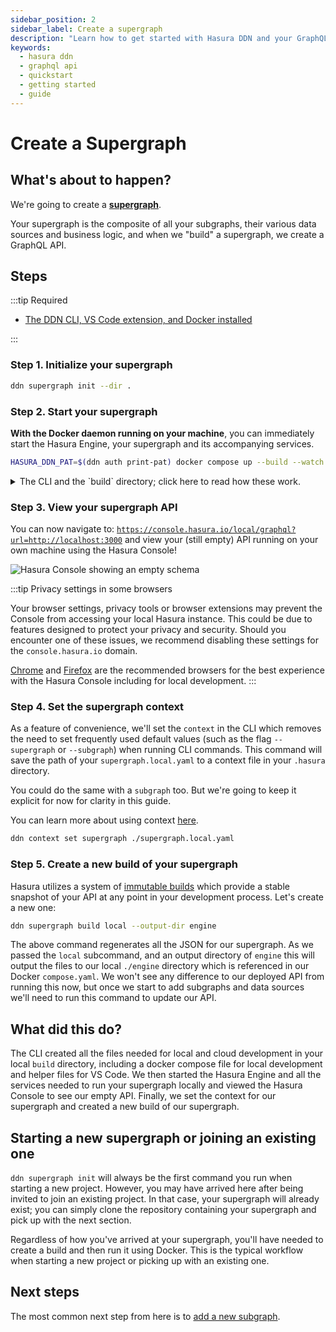 ```yaml
---
sidebar_position: 2
sidebar_label: Create a supergraph
description: "Learn how to get started with Hasura DDN and your GraphQL API."
keywords:
  - hasura ddn
  - graphql api
  - quickstart
  - getting started
  - guide
---
```


# Create a Supergraph

## What's about to happen?

We're going to create a [**supergraph**](glossary.mdx#supergraph).

Your supergraph is the composite of all your subgraphs, their various data sources and business logic, and when we
"build" a supergraph, we create a GraphQL API.

## Steps

:::tip Required

- [The DDN CLI, VS Code extension, and Docker installed](/getting-started/build/00-prerequisites.mdx)

:::

### Step 1. Initialize your supergraph

```bash title="To initialize your supergraph, from an empty directory, run:"
ddn supergraph init --dir .
```

### Step 2. Start your supergraph

**With the Docker daemon running on your machine**, you can immediately start the Hasura Engine, your supergraph and
its accompanying services.

```bash title="From the project's root, run:"
HASURA_DDN_PAT=$(ddn auth print-pat) docker compose up --build --watch
```

<details>
  <summary>
    The CLI and the `build` directory; click here to read how these work.
  </summary>
    The CLI automatically creates a `build` directory for you when running the `ddn supergraph init` command. This
    directory contains all of the JSON necessary to configure and serve your supergraph. The JSON files within it are
    already referenced for you in the docker `compose.yaml` file, allowing you to start your services straight away.

    The `docker compose up` command sets the `HASURA_DDN_PAT` environment variable using a value retrieved from the
    command `ddn auth print-pat` and then uses Docker Compose to start and monitor the Hasura services defined in the
    `compose.yaml` file. Your PAT is your personal access token generated by Hasura DDN and used by the CLI.

    You should see your various services returned as `Running` or `Started` in the terminal. We also use the `--watch`
    flag which will allow us to iteratively modify and test our API locally with blazing-fast feedback loops.

  :::tip Specifying a directory

  Instead of passing a `.` (the "this" directory specifier) you can pass a directory name to the `--dir` flag of the
  `supergraph init` command to create your supergraph in a specific directory. If it doesn't exist it will be created.

  :::
</details>

### Step 3. View your supergraph API

You can now navigate to:
[`https://console.hasura.io/local/graphql?url=http://localhost:3000`](https://console.hasura.io/local/graphql?url=http://localhost:3000)
and view your (still empty) API running on your own machine using the Hasura Console!

![Hasura Console showing an empty schema](/img/get-started/console-init-supergraph.png)

:::tip Privacy settings in some browsers

Your browser settings, privacy tools or browser extensions may prevent the Console from accessing your local Hasura
instance. This could be due to features designed to protect your privacy and security. Should you encounter one of these
issues, we recommend disabling these settings for the `console.hasura.io` domain.

[Chrome](https://www.google.com/chrome/) and [Firefox](https://www.mozilla.org/en-US/firefox/new/) are the recommended
browsers for the best experience with the Hasura Console including for local development.
:::

### Step 4. Set the supergraph context

As a feature of convenience, we'll set the `context` in the CLI which removes the need to set frequently used
default values (such as the flag `--supergraph` or `--subgraph`) when running CLI commands. This command will save the
path of your `supergraph.local.yaml` to a context file in your `.hasura` directory.

You could do the same with a `subgraph` too. But we're going to keep it explicit for now for clarity in this guide.

You can learn more about using context [here](/cli/commands/ddn_context.mdx).

```bash title="In the project's root directory, run:"
ddn context set supergraph ./supergraph.local.yaml
```

### Step 5. Create a new build of your supergraph

Hasura utilizes a system of [immutable builds](/project-configuration/builds.mdx) which provide a stable snapshot of
your API at any point in your development process. Let's create a new one:

```bash title="From the project's root, run:"
ddn supergraph build local --output-dir engine
```

The above command regenerates all the JSON for our supergraph. As we passed the `local` subcommand, and an output
directory of `engine` this will output the files to our local `./engine` directory which is referenced in our Docker
`compose.yaml`. We won't see any difference to our deployed API from running this now, but once we start to add
subgraphs and data sources we'll need to run this command to update our API.

## What did this do?

The CLI created all the files needed for local and cloud development in your local `build` directory, including a
docker compose file for local development and helper files for VS Code. We then started the Hasura Engine and all the
services needed to run your supergraph locally and viewed the Hasura Console to see our empty API. Finally, we set the
context for our supergraph and created a new build of our supergraph.

## Starting a new supergraph or joining an existing one

`ddn supergraph init` will always be the first command you run when starting a new project. However, you may have
arrived here after being invited to join an existing project. In that case, your supergraph will already exist; you can
simply clone the repository containing your supergraph and pick up with the next section.

Regardless of how you've arrived at your supergraph, you'll have needed to create a build and then run it using Docker.
This is the typical workflow when starting a new project or picking up with an existing one.

## Next steps

The most common next step from here is to [add a new subgraph](/getting-started/build/02-init-subgraph.mdx).
